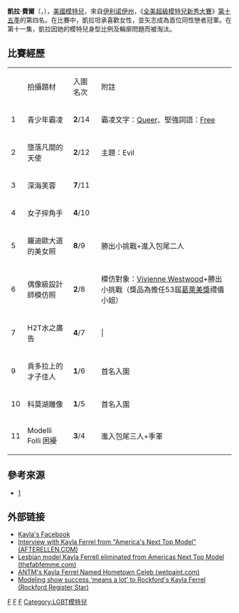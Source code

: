 {{Infobox Model
| name          = 凱拉·費爾<br>{{en}}Kayla Ferrel
| image         = 
| imagesize     =  
| caption       = 
| birthname     = Kayla Denise Ferrel
| birthdate     = {{birth date and age|1990|10|20}}
| location      = [[美国|美国]][[伊利诺伊州|伊利诺伊州]][[罗克福德|罗克福德]]
| deathdate     = 
| deathplace    = 
| height        = {{Height|m=1.75}}
| weight        = 
| haircolor     = 紅色
| eyecolor      = 藍色
| measurements  = 
| dress size    = 
| shoesize      = 
| agency        = Donna Model Management
| alias(es)     = Denise
| spouse        = 
| homepage      = 
}}
'''凱拉·費爾'''（{{lang-en|Kayla Ferrel}}，{{bd|1990年|10月20日|||Ferrel}}），[[美國|美國]][[模特兒|模特兒]]，來自[[伊利诺伊州|伊利诺伊州]]，《[[全美超級模特兒新秀大賽|全美超級模特兒新秀大賽]]》[[全美超級模特兒新秀大賽_(第十五季)|第十五季]]的第四名。在比賽中，凱拉坦承喜歡女性，並矢志成為首位同性戀者冠軍。在第十一集，凱拉因她的模特兒身型比例及輪廓問題而被淘汰。

== 比賽經歷 ==

{| border="1" colour="black"
|- 
|  || 拍攝題材 || 入圍名次 || 附註
|- 
| 1 || 青少年霸凌 || '''2'''/14||霸凌文字：[[酷兒_(LGBT)|Queer]]、堅強詞語：[[自由|Free]]
|- 
| 2 || 墮落凡間的天使 || '''2'''/12||主題：Evil
|- 
| 3 || 深海芙蓉 ||'''7'''/11||
|- 
| 4 || 女子摔角手 || '''4'''/10||
|- 
| 5 || 羅迪歐大道的美女照 || '''8'''/9||勝出小挑戰+進入包尾二人
|-
| 6 || 偶像級設計師模仿照 || '''2'''/8||模仿對象：[[Vivienne_Westwood|Vivienne Westwood]]+勝出小挑戰（獎品為擔任53屆[[葛萊美獎|葛萊美獎]]禮儀小姐）
|- 
| 7 || H2T水之廣告 || '''4'''/7|||
|-
| 9 || 貢多拉上的才子佳人 || '''1'''/6||首名入圍
|- 
| 10 || 科莫湖雕像 || '''1'''/5||首名入圍
|- 
| 11 || Modelli Folli 困擾 || '''3'''/4||進入包尾三人+季軍
|}

== 參考來源 ==
*[https://web.archive.org/web/20070115234652/http://www.cwtv.com/shows/americas-next-top-model/]

== 外部链接 ==
* [http://www.facebook.com/profile.php?id=538310818&sk=info#!/kaylaantm?sk=info Kayla's Facebook]
* [https://archive.is/20130424200230/http://www.afterellen.com/people/2010/11/kayal-ferrel-antm-interview Interview with Kayla Ferrel from "America's Next Top Model" (AFTERELLEN.COM)]
* [http://www.thefabfemme.com/?p=10483 Lesbian model Kayla Ferrell eliminated from Americas Next Top Model (thefabfemme.com)] {{Wayback|url=http://www.thefabfemme.com/?p=10483 |date=20220317180148 }}
* [http://www.wetpaint.com/americas-next-top-model/articles/antms-kayla-ferrel-named-hometown-celeb ANTM's Kayla Ferrel Named Hometown Celeb (wetpaint.com)]{{Wayback|url=http://www.wetpaint.com/americas-next-top-model/articles/antms-kayla-ferrel-named-hometown-celeb |date=20101231080055 }}
* [http://www.rrstar.com/carousel/x1966825038/Rockford-native-Kayla-Ferrel-wraps-up-time-on-Top-Model Modeling show success 'means a lot' to Rockford's Kayla Ferrel (Rockford Register Star)]{{dead link|date=2017年11月 |bot=InternetArchiveBot |fix-attempted=yes }}

[[Category:全美超級模特兒新秀大賽參賽者|F]]
[[Category:美國女性模特兒|F]]
[[Category:真人實境秀演員|F]]
[[Category:LGBT模特兒|Category:LGBT模特兒]]

{{America's Next Top Model}}